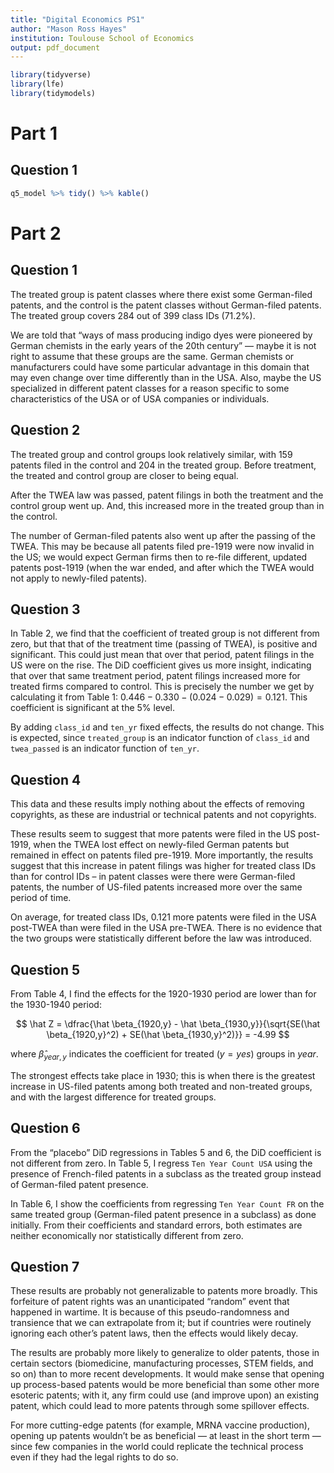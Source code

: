 ```yaml
---
title: "Digital Economics PS1"
author: "Mason Ross Hayes"
institution: Toulouse School of Economics
output: pdf_document
---
```

```r
library(tidyverse)
library(lfe)
library(tidymodels)
```
# Part 1


## Question 1

```r
q5_model %>% tidy() %>% kable()
```



# Part 2

## Question 1

The treated group is patent classes where there exist some German-filed patents, and the control is the patent classes without German-filed patents. The treated group covers 284 out of 399 class IDs (71.2%). 


We are told that "ways of mass producing indigo dyes were pioneered by German chemists in the early years of the 20th century" &mdash; maybe it is not right to assume that these groups are the same. German chemists or manufacturers could have some particular advantage in this domain that may even change over time differently than in the USA. Also, maybe the US specialized in different patent classes for a reason specific to some characteristics of the USA or of USA companies or individuals.

## Question 2 

The treated group and control groups look relatively similar, with 159 patents filed in the control and 204 in the treated group. Before treatment, the treated and control group are closer to being equal. 


After the TWEA law was passed, patent filings in both the treatment and the control group went up. And, this increased more in the treated group than in the control. 

The number of German-filed patents also went up after the passing of the TWEA. This may be because all patents filed pre-1919 were now invalid in the US; we would expect German firms then to re-file different, updated patents post-1919 (when the war ended, and after which the TWEA would not apply to newly-filed patents).

\begin{table}[!htbp] \centering 
  \caption{Ten Year Patent Filings, US and DE} 
  \label{q2_table_b} 
\begin{tabular}{@{\extracolsep{5pt}} ccccccccc} 
\\[-1.8ex]\hline 
\hline \\[-1.8ex] 
 & TWEA Passed & Treated Group & Mean US & SD US & Count US & Mean DE & SD DE & Count DE \\ 
\hline \\[-1.8ex] 
1 & 0 & 0 & 0.029 & 0.169 & 29 & 0 & 0 & 0 \\ 
2 & 0 & 1 & 0.024 & 0.159 & 24 & 0.242 & 0.972 & 244 \\ 
3 & 1 & 0 & 0.33 & 0.578 & 130 & 0 & 0 & 0 \\ 
4 & 1 & 1 & 0.446 & 1.483 & 180 & 0.535 & 0.927 & 216 \\ 
\hline \\[-1.8ex] 
\end{tabular} 
\end{table}


## Question 3
\begin{table}[!htbp] \centering 
  \caption{Linear Model (no FE)} 
  \label{table3.1} 
\begin{tabular}{@{\extracolsep{5pt}}lc} 
\\[-1.8ex]\hline 
\hline \\[-1.8ex] 
 & \multicolumn{1}{c}{\textit{Dependent variable:}} \\ 
\cline{2-2} 
\\[-1.8ex] & Ten Year Count USA \\ 
\hline \\[-1.8ex] 
 twea\_passed & 0.301$^{***}$ \\ 
  & (0.037) \\ 
  & \\ 
 treated\_group & $-$0.006 \\ 
  & (0.028) \\ 
  & \\ 
 did & 0.121$^{**}$ \\ 
  & (0.052) \\ 
  & \\ 
 Constant & 0.029 \\ 
  & (0.020) \\ 
  & \\ 
\hline \\[-1.8ex] 
Observations & 2,793 \\ 
R$^{2}$ & 0.067 \\ 
Adjusted R$^{2}$ & 0.066 \\ 
Residual Std. Error & 0.620 (df = 2789) \\ 
F Statistic & 67.164$^{***}$ (df = 3; 2789) \\ 
\hline 
\hline \\[-1.8ex] 
\textit{Note:}  & \multicolumn{1}{r}{$^{*}$p$<$0.1; $^{**}$p$<$0.05; $^{***}$p$<$0.01} \\ 
\end{tabular} 
\end{table} 



\begin{table}[!htbp] \centering 
  \caption{Linear Model (FE)} 
  \label{table3.2} 
\begin{tabular}{@{\extracolsep{5pt}}lc} 
\\[-1.8ex]\hline 
\hline \\[-1.8ex] 
 & \multicolumn{1}{c}{\textit{Dependent variable:}} \\ 
\cline{2-2} 
\\[-1.8ex] & Ten Year Count USA \\ 
\hline \\[-1.8ex] 
 did & 0.121$^{**}$ \\ 
  & (0.049) \\ 
  & \\ 
\hline \\[-1.8ex] 
Observations & 2,793 \\ 
R$^{2}$ & 0.287 \\ 
Adjusted R$^{2}$ & 0.166 \\ 
Residual Std. Error & 0.585 (df = 2387) \\ 
\hline 
\hline \\[-1.8ex] 
\textit{Note:}  & \multicolumn{1}{r}{$^{*}$p$<$0.1; $^{**}$p$<$0.05; $^{***}$p$<$0.01} \\ 
\end{tabular} 
\end{table} 



In Table 2, we find that the coefficient of treated group is not different from zero, but that that of the treatment time (passing of TWEA), is positive and significant. This could just mean that over that period, patent filings in the US were on the rise. The DiD coefficient gives us more insight, indicating that over that same treatment period, patent filings increased more for treated firms compared to control. This is precisely the number we get by calculating it from Table 1: $0.446 - 0.330 - (0.024-0.029) = 0.121$. This coefficient is significant at the 5% level. 

By adding `class_id` and `ten_yr` fixed effects, the results do not change. This is expected, since `treated_group` is an indicator function of `class_id` and `twea_passed` is an indicator function of `ten_yr`. 


## Question 4

This data and these results imply nothing about the effects of removing copyrights, as these are industrial or technical patents and not copyrights.

These results seem to suggest that more patents were filed in the US post-1919, when the TWEA lost effect on newly-filed German patents but remained in effect on patents filed pre-1919. More importantly, the results suggest that this increase in patent filings was higher for treated class IDs than for control IDs -- in patent classes were there were German-filed patents, the number of US-filed patents increased more over the same period of time. 

On average, for treated class IDs, $0.121$ more patents were filed in the USA post-TWEA than were filed in the USA pre-TWEA. There is no evidence that the two groups were statistically different before the law was introduced. 

## Question 5

From Table 4, I find the effects for the 1920-1930 period are lower than for the 1930-1940 period:

$$
\hat Z = \dfrac{\hat \beta_{1920,y} - \hat \beta_{1930,y}}{\sqrt{SE(\hat \beta_{1920,y}^2) + SE(\hat \beta_{1930,y}^2)}} = -4.99
$$

where $\hat \beta_{year, y}$ indicates the coefficient for treated ($y = yes$) groups in $year$.

\begin{table}[!htbp] \centering 
  \caption{Treatment Effects by Year} 
  \label{table5.1} 
\begin{tabular}{@{\extracolsep{5pt}}lc} 
\\[-1.8ex]\hline 
\hline \\[-1.8ex] 
 & \multicolumn{1}{c}{\textit{Dependent variable:}} \\ 
\cline{2-2} 
\\[-1.8ex] & Ten Year Count USA \\ 
\hline \\[-1.8ex] 
 treated\_group &  \\ 
  &  \\ 
  & \\ 
 ten\_yr1880 & 0.030 \\ 
  & (0.059) \\ 
  & \\ 
 ten\_yr1890 & $-$0.000 \\ 
  & (0.059) \\ 
  & \\ 
 ten\_yr1900 & 0.005 \\ 
  & (0.059) \\ 
  & \\ 
 ten\_yr1910 & 0.036 \\ 
  & (0.059) \\ 
  & \\ 
 ten\_yr1920 & 0.107$^{*}$ \\ 
  & (0.059) \\ 
  & \\ 
 ten\_yr1930 & 0.523$^{***}$ \\ 
  & (0.059) \\ 
  & \\ 
 treated\_group:ten\_yr1880 & $-$0.021 \\ 
  & (0.083) \\ 
  & \\ 
 treated\_group:ten\_yr1890 & $-$0.010 \\ 
  & (0.083) \\ 
  & \\ 
 treated\_group:ten\_yr1900 & $-$0.0001 \\ 
  & (0.083) \\ 
  & \\ 
 treated\_group:ten\_yr1910 & $-$0.021 \\ 
  & (0.083) \\ 
  & \\ 
 treated\_group:ten\_yr1920 & 0.027 \\ 
  & (0.083) \\ 
  & \\ 
 treated\_group:ten\_yr1930 & 0.195$^{**}$ \\ 
  & (0.083) \\ 
  & \\ 
\hline \\[-1.8ex] 
Observations & 2,793 \\ 
R$^{2}$ & 0.289 \\ 
Adjusted R$^{2}$ & 0.166 \\ 
Residual Std. Error & 0.585 (df = 2382) \\ 
\hline 
\hline \\[-1.8ex] 
\textit{Note:}  & \multicolumn{1}{r}{$^{*}$p$<$0.1; $^{**}$p$<$0.05; $^{***}$p$<$0.01} \\ 
\end{tabular} 
\end{table} 

The strongest effects take place in 1930; this is when there is the greatest increase in US-filed patents among both treated and non-treated groups, and with the largest difference for treated groups.

## Question 6

From the "placebo" DiD regressions in Tables 5 and 6, the DiD coefficient is not different from zero. In Table 5, I regress `Ten Year Count USA` using the presence of French-filed patents in a subclass as the treated group instead of German-filed patent presence.

In Table 6, I show the coefficients from regressing `Ten Year Count FR` on the same treated group (German-filed patent presence in a subclass) as done initially. From their coefficients and standard errors, both estimates are neither economically nor statistically different from zero.

\begin{table}[!htbp] \centering 
  \caption{Placebo DiD 1} 
  \label{model6.1_placebo} 
\begin{tabular}{@{\extracolsep{5pt}}lc} 
\\[-1.8ex]\hline 
\hline \\[-1.8ex] 
 & \multicolumn{1}{c}{\textit{Dependent variable:}} \\ 
\cline{2-2} 
\\[-1.8ex] & Ten Year Count USA \\ 
\hline \\[-1.8ex] 
 french\_presence & 0.004 \\ 
  & (0.043) \\ 
  & \\ 
 twea\_passed & 0.350$^{***}$ \\ 
  & (0.028) \\ 
  & \\ 
 placebo\_did\_french & 0.099 \\ 
  & (0.081) \\ 
  & \\ 
 Constant & 0.026$^{*}$ \\ 
  & (0.015) \\ 
  & \\ 
\hline \\[-1.8ex] 
Observations & 2,793 \\ 
R$^{2}$ & 0.066 \\ 
Adjusted R$^{2}$ & 0.065 \\ 
Residual Std. Error & 0.620 (df = 2789) \\ 
\hline 
\hline \\[-1.8ex] 
\textit{Note:}  & \multicolumn{1}{r}{$^{*}$p$<$0.1; $^{**}$p$<$0.05; $^{***}$p$<$0.01} \\ 
\end{tabular} 
\end{table} 


\begin{table}[!htbp] \centering 
  \caption{Placebo DiD 2} 
  \label{model6.1_placebo} 
\begin{tabular}{@{\extracolsep{5pt}}lc} 
\\[-1.8ex]\hline 
\hline \\[-1.8ex] 
 & \multicolumn{1}{c}{\textit{Dependent variable:}} \\ 
\cline{2-2} 
\\[-1.8ex] & Ten Year Count FR \\ 
\hline \\[-1.8ex] 
 treated\_group & 0.022$^{***}$ \\ 
  & (0.007) \\ 
  & \\ 
 twea\_passed & $-$0.002 \\ 
  & (0.010) \\ 
  & \\ 
 did & $-$0.015 \\ 
  & (0.014) \\ 
  & \\ 
 Constant & 0.012$^{**}$ \\ 
  & (0.005) \\ 
  & \\ 
\hline \\[-1.8ex] 
Observations & 2,793 \\ 
R$^{2}$ & 0.004 \\ 
Adjusted R$^{2}$ & 0.003 \\ 
Residual Std. Error & 0.166 (df = 2789) \\ 
\hline 
\hline \\[-1.8ex] 
\textit{Note:}  & \multicolumn{1}{r}{$^{*}$p$<$0.1; $^{**}$p$<$0.05; $^{***}$p$<$0.01} \\ 
\end{tabular} 
\end{table} 

\newpage

## Question 7

These results are probably not generalizable to patents more broadly. This forfeiture of patent rights was an unanticipated "random" event that happened in wartime. It is because of this pseudo-randomness and transience that we can extrapolate from it; but if countries were routinely ignoring each other's patent laws, then the effects would likely decay. 

The results are probably more likely to generalize to older patents, those in certain sectors (biomedicine, manufacturing processes, STEM fields, and so on) than to more recent developments. It would make sense that opening up process-based patents would be more beneficial than some other more esoteric patents; with it, any firm could use (and improve upon) an existing patent, which could lead to more patents through some spillover effects.

For more cutting-edge patents (for example, MRNA vaccine production), opening up patents wouldn't be as beneficial &mdash; at least in the short term &mdash; since few companies in the world could replicate the technical process even if they had the legal rights to do so.

